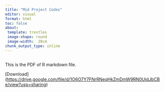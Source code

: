 ```yaml
---
title: "Mid Project Codes"
editor: visual
format: html
toc: false
about:
 template: trestles
 image-shape: round
 image-width:  20cm
chunk_output_type: inline
---
```


## 

This is the PDF of R markdown file.

\[Download\](<https://drive.google.com/file/d/1O6O7Y7FNrRNeqHkZmDmW9RN0UidJbCBe/view?usp=sharing>)
